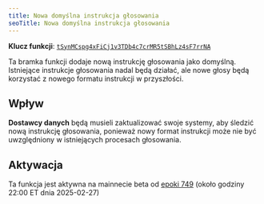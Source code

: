 ```yaml
---
title: Nowa domyślna instrukcja głosowania
seoTitle: Nowa domyślna instrukcja głosowania
---
```


**Klucz funkcji**:
[`tSynMCspg4xFiCj1v3TDb4c7crMR5tSBhLz4sF7rrNA`](https://explorer.solana.com/address/tSynMCspg4xFiCj1v3TDb4c7crMR5tSBhLz4sF7rrNA)

Ta bramka funkcji dodaje nową instrukcję głosowania jako domyślną. Istniejące
instrukcje głosowania nadal będą działać, ale nowe głosy będą korzystać z nowego
formatu instrukcji w przyszłości.

## Wpływ

**Dostawcy danych** będą musieli zaktualizować swoje systemy, aby śledzić nową
instrukcję głosowania, ponieważ nowy format instrukcji może nie być uwzględniony
w istniejących procesach głosowania.

## Aktywacja

Ta funkcja jest aktywna na mainnecie beta od
[epoki 749](https://explorer.solana.com/epoch/748) (około godziny 22:00 ET dnia
2025-02-27)
